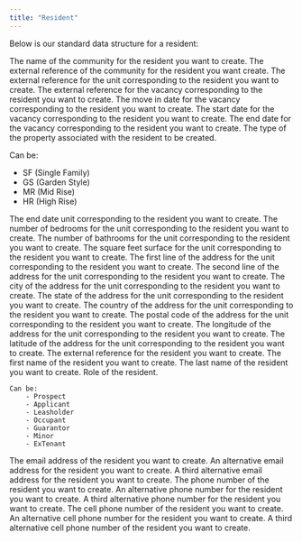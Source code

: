 ```yaml
---
title: "Resident"
---
```


Below is our standard data structure for a resident:

<ParamField body="community_name" type="string" default="none">
  The name of the community for the resident you want to create.
</ParamField>

<ParamField body="community_external_ref" type="string" default="none">
  The external reference of the community for the resident you want create.
</ParamField>

<ParamField body="unit_external_ref" type="string" default="none">
  The external reference for the unit corresponding to the resident you want to create.
</ParamField>

<ParamField body="lease_external_ref" type="string" default="none">
  The external reference for the vacancy corresponding to the resident you want to create.
</ParamField>

<ParamField body="move_in_date" type="date">
  The move in date for the vacancy corresponding to the resident you want to create.
</ParamField>

<ParamField body="lease_start_date" type="string" default="none">
    The start date for the vacancy corresponding to the resident you want to create.
</ParamField>

<ParamField body="lease_end_date" type="string" default="none">
    The end date for the vacancy corresponding to the resident you want to create.
</ParamField>

<ParamField body="property_type" type="string">
  The type of the property associated with the resident to be created.

  Can be:
  - SF (Single Family)
  - GS (Garden Style)
  - MR (Mid Rise)
  - HR (High Rise)
</ParamField>

<ParamField body="construction_year" type="string" default="none">
    The end date unit corresponding to the resident you want to create.
</ParamField>

<ParamField body="number_of_bedrooms" type="string" default="none">
  The number of bedrooms for the unit corresponding to the resident you want to create.
</ParamField>

<ParamField body="number_of_bathrooms" type="string" default="none">
    The number of bathrooms for the unit corresponding to the resident you want to create.
</ParamField>

<ParamField body="sqft" type="float">
  The square feet surface for the unit corresponding to the resident you want to create.
</ParamField>

<ParamField body="address_1" type="string" default="none">
  The first line of the address for the unit corresponding to the resident you want to create.
</ParamField>

<ParamField body="address_2" type="string" default="none">
  The second line of the address for the unit corresponding to the resident you want to create.
</ParamField>

<ParamField body="city" type="string" default="none">
  The city of the address for the unit corresponding to the resident you want to create.
</ParamField>

<ParamField body="state" type="string" default="none">
  The state of the address for the unit corresponding to the resident you want to create.
</ParamField>

<ParamField body="country" type="string" default="none">
  The country of the address for the unit corresponding to the resident you want to create.
</ParamField>

<ParamField body="postal_code" type="string" default="none">
  The postal code of the address for the unit corresponding to the resident you want to create.
</ParamField>

<ParamField body="longitude" type="string" default="none">
  The longitude of the address for the unit corresponding to the resident you want to create.
</ParamField>

<ParamField body="latitude" type="string" default="none">
  The latitude of the address for the unit corresponding to the resident you want to create.
</ParamField>

<ParamField body="customer_external_ref" type="string" default="none">
  The external reference for the resident you want to create.
</ParamField>

<ParamField body="first_name" type="string" default="none">
  The first name of the resident you want to create.
</ParamField>

<ParamField body="last_name" type="string" default="none">
    The last name of the resident you want to create.
</ParamField>

<ParamField body="role" type="string" default="none">
    Role of the resident.

    Can be:
        - Prospect
        - Applicant
        - Leasholder
        - Occupant
        - Guarantor
        - Minor
        - ExTenant
</ParamField>

<ParamField body="email_1" type="string" default="none">
    The email address of the resident you want to create.
</ParamField>

<ParamField body="email_2" type="string" default="none">
    An alternative email address for the resident you want to create.
</ParamField>

<ParamField body="email_3" type="string" default="none">
    A third alternative email address for the resident you want to create.
</ParamField>

<ParamField body="phone_1" type="string" default="none">
    The phone number of the resident you want to create.
</ParamField>

<ParamField body="phone_2" type="string" default="none">
    An alternative phone number for the resident you want to create.
</ParamField>

<ParamField body="phone_3" type="string" default="none">
    A third alternative phone number for the resident you want to create.
</ParamField>

<ParamField body="cell_1" type="string" default="none">
    The cell phone number of the resident you want to create.
</ParamField>

<ParamField body="cell_2" type="string" default="none">
    An alternative cell phone number for the resident you want to create.
</ParamField>

<ParamField body="cell_3" type="string" default="none">
    A third alternative cell phone number of the resident you want to create.
</ParamField>
